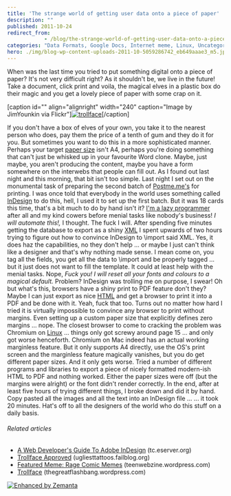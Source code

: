 ```yaml
---
title: 'The strange world of getting user data onto a piece of paper'
description: ""
published: 2011-10-24
redirect_from: 
            - /blog/the-strange-world-of-getting-user-data-onto-a-piece-of-paper/swizec/2706
categories: "Data Formats, Google Docs, Internet meme, Linux, Uncategorized"
hero: ./img/blog-wp-content-uploads-2011-10-5059286742_eb649aaae3_m5.jpg
---
```

When was the last time you tried to put something digital onto a piece of paper? It's not very difficult right? As it shouldn't be, we live in the future! Take a document, click print and voila, the magical elves in a plastic box do their magic and you get a lovely piece of paper with some crap on it.

\[caption id="" align="alignright" width="240" caption="Image by JimYounkin via Flickr"][![trollface](./img/blog-wp-content-uploads-2011-10-5059286742_eb649aaae3_m5.jpg "trollface")](http://www.flickr.com/photos/37996586299@N01/5059286742)\[/caption]

If you don't have a box of elves of your own, you take it to the nearest person who does, pay them the price of a tenth of gum and they do it for you. But sometimes you want to do this in a more sophisticated manner. Perhaps your target [paper size](http://en.wikipedia.org/wiki/Paper_size "Paper size") isn't A4, perhaps you're doing something that can't just be whisked up in your favourite Word clone. Maybe, just maybe, you aren't producing the content, maybe you have a form somewhere on the interwebs that people can fill out. As I found out last night and this morning, that bit isn't too simple. Last night I set out on the monumental task of preparing the second batch of [Postme.me's](http://postme.me) for printing. I was once told that everybody in the world uses something called [InDesign](http://www.adobe.com/products/indesign/main.html "Adobe InDesign") to do this, hell, I used it to set up the first batch. But it was 18 cards this time, that's a bit much to do by hand isn't it? [I'm a lazy programmer](http://swizec.com/blog/programmers-are-fucking-lazy/swizec/2648 "Programmers are fucking lazy") after all and my kind cowers before menial tasks like nobody's business! _I will automate this!,_ I thought. The fuck I will. After spending five minutes getting the database to export as a shiny [XML](http://en.wikipedia.org/wiki/XML "XML") I spent upwards of two hours trying to figure out how to convince InDesign to \\import said XML. Yes, it does haz the capabilities, no they don't help ... or maybe I just can't think like a designer and that's why nothing made sense. I mean come on, you tag all the fields, you get all the data to \\import and be properly tagged ... but it just does not want to fill the template. It could at least help with the menial tasks. Nope, _Fuck you! I will reset all your fonts and colours to a magical default._ Problem? InDesign was trolling me on purpose, I swear! Oh but what's this, browsers have a shiny print to PDF feature don't they? Maybe I can just export as nice [HTML](http://en.wikipedia.org/wiki/HTML "HTML") and get a browser to print it into a PDF and be done with it. Yeah, fuck that too. Turns out no matter how hard I tried it is virtually impossible to convince any browser to print without margins. Even setting up a custom paper size that explicitly defines zero margins ... nope. The closest browser to come to cracking the problem was Chromium on [Linux](http://www.kernel.org/ "Linux") ... things only got screwy around page 15 ... and only got worse henceforth. Chromium on Mac indeed has an actual working marginless feature. But it only supports A4 directly, use the OS's print screen and the marginless feature magically vanishes, but you do get different paper sizes. And it only gets worse. Tried a number of different programs and libraries to export a piece of nicely formatted modern-ish HTML to PDF and nothing worked. Either the paper sizes were off (but the margins were alright) or the font didn't render correctly. In the end, after at least five hours of trying different things, I broke down and did it by hand. Copy pasted all the images and all the text into an InDesign file ... ... it took 20 minutes. Hat's off to all the designers of the world who do this stuff on a daily basis.

###### Related articles

- [A Web Developer's Guide To Adobe InDesign](http://tc.eserver.org/38079.html) (tc.eserver.org)
- [Trollface Approved](http://ugliesttattoos.failblog.org/2011/10/23/funny-tattoos-trollface-approved/) (ugliesttattoos.failblog.org)
- [Featured Meme: Rage Comic Memes](http://teenwebzine.wordpress.com/2011/05/18/featured-meme-rage-comic-memes/) (teenwebzine.wordpress.com)
- [Trollface](http://thegreatflashbang.wordpress.com/2011/10/16/874/) (thegreatflashbang.wordpress.com)

[![Enhanced by Zemanta](http://img.zemanta.com/zemified_e.png?x-id=38b6b8c0-faa8-4a03-8cc1-ecbcf3788301)](http://www.zemanta.com/ "Enhanced by Zemanta")